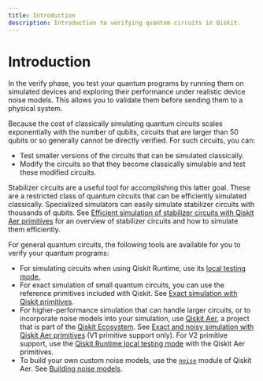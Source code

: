 ```yaml
---
title: Introduction
description: Introduction to verifying quantum circuits in Qiskit.
---
```

# Introduction

In the verify phase, you test your quantum programs by running them on simulated devices and exploring their performance under realistic device noise models. This allows you to validate them before sending them to a physical system.

Because the cost of classically simulating quantum circuits scales exponentially with the number of qubits, circuits that are larger than 50 qubits or so generally cannot be directly verified. For such circuits, you can:

- Test smaller versions of the circuits that can be simulated classically.
- Modify the circuits so that they become classically simulable and test these modified circuits.

Stabilizer circuits are a useful tool for accomplishing this latter goal. These are a restricted class of quantum circuits that can be efficiently simulated classically. Specialized simulators can easily simulate stabilizer circuits with thousands of qubits. See [Efficient simulation of stabilizer circuits with Qiskit Aer primitives](stabilizer-circuit-simulation) for an overview of stabilizer circuits and how to simulate them efficiently.

For general quantum circuits, the following tools are available for you to verify your quantum programs:

- For simulating circuits when using Qiskit Runtime, use its [local testing mode.](local-testing-mode) 
- For exact simulation of small quantum circuits, you can use the reference primitives included with Qiskit. See [Exact simulation with Qiskit primitives](simulate-with-qiskit-primitives).
- For higher-performance simulation that can handle larger circuits, or to incorporate noise models into your simulation, use [Qiskit Aer](https://qiskit.org/ecosystem/aer/), a project that is part of the [Qiskit Ecosystem](https://qiskit.github.io/ecosystem/). See [Exact and noisy simulation with Qiskit Aer primitives](simulate-with-qiskit-aer) (V1 primitive support only). For V2 primitive support, use the [Qiskit Runtime local testing mode](local-testing-mode) with the Qiskit Aer primitives.
- To build your own custom noise models, use the [`noise`](https://qiskit.org/ecosystem/aer/apidocs/aer_noise.html) module of Qiskit Aer. See [Building noise models](building_noise_models).